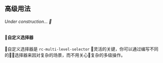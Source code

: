 ## 高级用法

###### Under construction... 🚧

#### 自定义选择器

自定义选择器是 `rc-multi-level-selector` 灵活的关键，你可以通过编写不同的选择器来因对复杂的场景，而不用关心复杂的多级操作。
